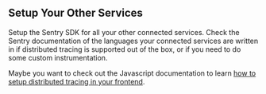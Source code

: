## Setup Your Other Services

Setup the Sentry SDK for all your other connected services. Check the Sentry documentation of the languages your connected services are written in if distributed tracing is supported out of the box, or if you need to do some custom instrumentation.

Maybe you want to check out the Javascript documentation to learn [how to setup distributed tracing in your frontend](/platforms/javascript/distributed-tracing/#configuration).
